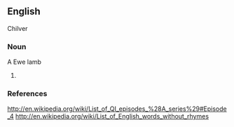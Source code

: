 ==English==
Chilver
===Noun===
{{en-noun}}
A Ewe lamb
# {{substub}}

===References===
http://en.wikipedia.org/wiki/List_of_QI_episodes_%28A_series%29#Episode_4
http://en.wikipedia.org/wiki/List_of_English_words_without_rhymes